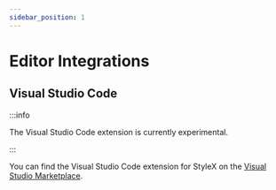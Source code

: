 ```yaml
---
sidebar_position: 1
---
```


# Editor Integrations

## Visual Studio Code

:::info

The Visual Studio Code extension is currently experimental.

:::

You can find the Visual Studio Code extension for StyleX on the [Visual Studio Marketplace](https://marketplace.visualstudio.com/items?itemName=yash-singh.stylex).
